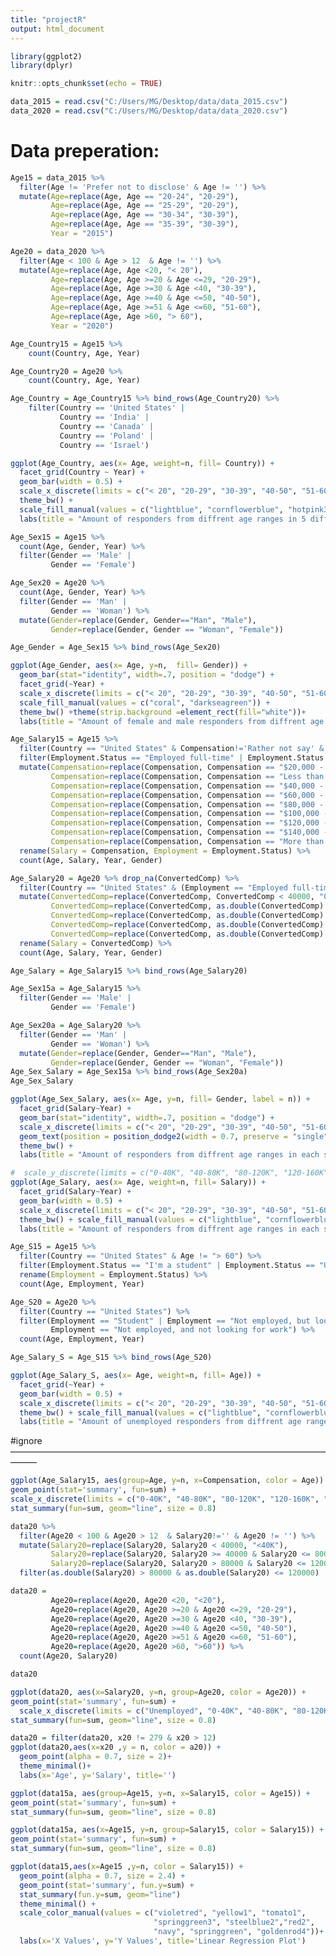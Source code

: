 ---
title: "projectR"
output: html_document
---

```{r}
library(ggplot2)
library(dplyr)
```

```{r setup, include=FALSE}
knitr::opts_chunk$set(echo = TRUE)
```

```{r}
data_2015 = read.csv("C:/Users/MG/Desktop/data/data_2015.csv")
data_2020 = read.csv("C:/Users/MG/Desktop/data/data_2020.csv")
```

# Data preperation:

```{r}
Age15 = data_2015 %>%
  filter(Age != 'Prefer not to disclose' & Age != '') %>%
  mutate(Age=replace(Age, Age == "20-24", "20-29"),
         Age=replace(Age, Age == "25-29", "20-29"),
         Age=replace(Age, Age == "30-34", "30-39"),
         Age=replace(Age, Age == "35-39", "30-39"),
         Year = "2015")

Age20 = data_2020 %>%
  filter(Age < 100 & Age > 12  & Age != '') %>%
  mutate(Age=replace(Age, Age <20, "< 20"),
         Age=replace(Age, Age >=20 & Age <=29, "20-29"),         
         Age=replace(Age, Age >=30 & Age <40, "30-39"),
         Age=replace(Age, Age >=40 & Age <=50, "40-50"),
         Age=replace(Age, Age >=51 & Age <=60, "51-60"),
         Age=replace(Age, Age >60, "> 60"),
         Year = "2020")
```

```{r}
Age_Country15 = Age15 %>%
    count(Country, Age, Year)

Age_Country20 = Age20 %>%
    count(Country, Age, Year)

Age_Country = Age_Country15 %>% bind_rows(Age_Country20) %>%
    filter(Country == 'United States' |
           Country == 'India' |
           Country == 'Canada' |
           Country == 'Poland' |
           Country == 'Israel')
```



```{r, fig.width=9, fig.height=5}
ggplot(Age_Country, aes(x= Age, weight=n, fill= Country)) +
  facet_grid(Country ~ Year) +
  geom_bar(width = 0.5) +
  scale_x_discrete(limits = c("< 20", "20-29", "30-39", "40-50", "51-60", "> 60")) +
  theme_bw() +
  scale_fill_manual(values = c("lightblue", "cornflowerblue", "hotpink3", "yellow3","darkseagreen")) +theme(plot.margin = margin(0,0,0,0, "cm"))+
  labs(title = "Amount of responders from diffrent age ranges in 5 diffrent countries", subtitle = "2015 VS. 2020")
```

```{r}
Age_Sex15 = Age15 %>%
  count(Age, Gender, Year) %>%
  filter(Gender == 'Male' |
         Gender == 'Female')

Age_Sex20 = Age20 %>%
  count(Age, Gender, Year) %>%
  filter(Gender == 'Man' |
         Gender == 'Woman') %>%
  mutate(Gender=replace(Gender, Gender=="Man", "Male"),
         Gender=replace(Gender, Gender == "Woman", "Female"))

Age_Gender = Age_Sex15 %>% bind_rows(Age_Sex20)
```

```{r}
ggplot(Age_Gender, aes(x= Age, y=n,  fill= Gender)) +
  geom_bar(stat="identity", width=.7, position = "dodge") +
  facet_grid(~Year) +
  scale_x_discrete(limits = c("< 20", "20-29", "30-39", "40-50", "51-60", "> 60")) +
  scale_fill_manual(values = c("coral", "darkseagreen")) +
  theme_bw() +theme(strip.background =element_rect(fill="white"))+
  labs(title = "Amount of female and male responders from diffrent age ranges", subtitle = "2015 VS. 2020")
```


```{r}
Age_Salary15 = Age15 %>%
  filter(Country == "United States" & Compensation!='Rather not say' & Age != "> 60" & Compensation != "Unemployed" & Compensation != "") %>%
  filter(Employment.Status == "Employed full-time" | Employment.Status == "Freelance / Contractor") %>%
  mutate(Compensation=replace(Compensation, Compensation == "$20,000 - $40,000", "0-40K"),
         Compensation=replace(Compensation, Compensation == "Less than $20,000", "0-40K"),
         Compensation=replace(Compensation, Compensation == "$40,000 - $60,000", "40-80K"),
         Compensation=replace(Compensation, Compensation == "$60,000 - $80,000", "40-80K"),
         Compensation=replace(Compensation, Compensation == "$80,000 - $100,000", "80-120K"),
         Compensation=replace(Compensation, Compensation == "$100,000 - $120,000", "80-120K"),
         Compensation=replace(Compensation, Compensation == "$120,000 - $140,000", "120-160K"),
         Compensation=replace(Compensation, Compensation == "$140,000 - $160,000", "120-160K"),
         Compensation=replace(Compensation, Compensation == "More than $160,000", ">160K")) %>%
  rename(Salary = Compensation, Employment = Employment.Status) %>%
  count(Age, Salary, Year, Gender)

Age_Salary20 = Age20 %>% drop_na(ConvertedComp) %>%
  filter(Country == "United States" & (Employment == "Employed full-time" | Employment == "Independent contractor, freelancer, or self-employed")) %>%
  mutate(ConvertedComp=replace(ConvertedComp, ConvertedComp < 40000, "0-40K"),
         ConvertedComp=replace(ConvertedComp, as.double(ConvertedComp) >= 40000 & as.double(ConvertedComp) <= 80000, "40-80K"),
         ConvertedComp=replace(ConvertedComp, as.double(ConvertedComp) > 80000 & as.double(ConvertedComp) <= 120000, "80-120K"),
         ConvertedComp=replace(ConvertedComp, as.double(ConvertedComp) > 120000 & as.double(ConvertedComp) <= 160000, "120-160K"),
         ConvertedComp=replace(ConvertedComp, as.double(ConvertedComp) >160000, ">160K")) %>%
  rename(Salary = ConvertedComp) %>%
  count(Age, Salary, Year, Gender)

Age_Salary = Age_Salary15 %>% bind_rows(Age_Salary20)
```
```{r}
Age_Sex15a = Age_Salary15 %>%
  filter(Gender == 'Male' |
         Gender == 'Female')

Age_Sex20a = Age_Salary20 %>%
  filter(Gender == 'Man' |
         Gender == 'Woman') %>%
  mutate(Gender=replace(Gender, Gender=="Man", "Male"),
         Gender=replace(Gender, Gender == "Woman", "Female"))
Age_Sex_Salary = Age_Sex15a %>% bind_rows(Age_Sex20a)
Age_Sex_Salary
```


```{r, fig.width=9, fig.height=5, warning=FALSE}
ggplot(Age_Sex_Salary, aes(x= Age, y=n, fill= Gender, label = n)) +
  facet_grid(Salary~Year) +
  geom_bar(stat="identity", width=.7, position = "dodge") +
  scale_x_discrete(limits = c("< 20", "20-29", "30-39", "40-50", "51-60")) +
  geom_text(position = position_dodge2(width = 0.7, preserve = "single"),size = 3, vjust=0.5, hjust=0.5) +
  theme_bw() +
  labs(title = "Amount of responders from diffrent age ranges in each salary range", subtitle = "Yearly salary in USD $, 2015 vs. 2020")
```

```{r, fig.width=9, fig.height=4}
#  scale_y_discrete(limits = c("0-40K", "40-80K", "80-120K", "120-160K", ">60K")) +
ggplot(Age_Salary, aes(x= Age, weight=n, fill= Salary)) +
  facet_grid(Salary~Year) +
  geom_bar(width = 0.5) +
  scale_x_discrete(limits = c("< 20", "20-29", "30-39", "40-50", "51-60")) +
  theme_bw() + scale_fill_manual(values = c("lightblue", "cornflowerblue", "hotpink3", "yellow3","darkseagreen")) +
  labs(title = "Amount of responders from diffrent age ranges in each salary range", subtitle = "Yearly salary in USD $, 2015 vs. 2020")
```
```{r}
Age_S15 = Age15 %>%
  filter(Country == "United States" & Age != "> 60") %>%
  filter(Employment.Status == "I'm a student" | Employment.Status == "Unemployed") %>%
  rename(Employment = Employment.Status) %>%
  count(Age, Employment, Year)

Age_S20 = Age20 %>%
  filter(Country == "United States") %>%
  filter(Employment == "Student" | Employment == "Not employed, but looking for work" |
         Employment == "Not employed, and not looking for work") %>%
  count(Age, Employment, Year)

Age_Salary_S = Age_S15 %>% bind_rows(Age_S20)
```

```{r}
ggplot(Age_Salary_S, aes(x= Age, weight=n, fill= Age)) +
  facet_grid(~Year) +
  geom_bar(width = 0.5) +
  scale_x_discrete(limits = c("< 20", "20-29", "30-39", "40-50", "51-60")) +
  theme_bw() + scale_fill_manual(values = c("lightblue", "cornflowerblue", "hotpink3", "yellow3","darkseagreen")) +
  labs(title = "Amount of unemployed responders from diffrent age ranges ", subtitle = "2015 vs. 2020")
```

#ignore---------------------------------------------------------------------------------------------------------------------

```{r}
ggplot(Age_Salary15, aes(group=Age, y=n, x=Compensation, color = Age)) +
geom_point(stat='summary', fun=sum) +
scale_x_discrete(limits = c("0-40K", "40-80K", "80-120K", "120-160K", "More than 160K"))+
stat_summary(fun=sum, geom="line", size = 0.8)
```

```{r}
data20 %>% 
  filter(Age20 < 100 & Age20 > 12  & Salary20!='' & Age20 != '') %>%
  mutate(Salary20=replace(Salary20, Salary20 < 40000, "<40K"),
         Salary20=replace(Salary20, Salary20 >= 40000 & Salary20 <= 80000, "40-80K"),
         Salary20=replace(Salary20, Salary20 > 80000 & Salary20 <= 120000, "80-120K"))%>%
  filter(as.double(Salary20) > 80000 & as.double(Salary20) <= 120000)
```

```{r}
data20 = 
         Age20=replace(Age20, Age20 <20, "<20"),
         Age20=replace(Age20, Age20 >=20 & Age20 <=29, "20-29"),         
         Age20=replace(Age20, Age20 >=30 & Age20 <40, "30-39"),
         Age20=replace(Age20, Age20 >=40 & Age20 <=50, "40-50"),
         Age20=replace(Age20, Age20 >=51 & Age20 <=60, "51-60"),
         Age20=replace(Age20, Age20 >60, ">60")) %>%
  count(Age20, Salary20)

data20
```

```{r}
ggplot(data20, aes(x=Salary20, y=n, group=Age20, color = Age20)) +
geom_point(stat='summary', fun=sum) +
  scale_x_discrete(limits = c("Unemployed", "0-40K", "40-80K", "80-120K", "120-160K", "More than 160K"))+
stat_summary(fun=sum, geom="line", size = 0.8)
```

```{r}
data20 = filter(data20, x20 != 279 & x20 > 12)
ggplot(data20,aes(x=x20 ,y = n, color = a20)) +
  geom_point(alpha = 0.7, size = 2)+
  theme_minimal()+
  labs(x='Age', y='Salary', title='')
```


```{r}
ggplot(data15a, aes(group=Age15, y=n, x=Salary15, color = Age15)) +
geom_point(stat='summary', fun=sum) +
stat_summary(fun=sum, geom="line", size = 0.8)
```


```{r}
ggplot(data15a, aes(x=Age15, y=n, group=Salary15, color = Salary15)) +
geom_point(stat='summary', fun=sum) +
stat_summary(fun=sum, geom="line", size = 0.8)
```

```{r}
ggplot(data15,aes(x=Age15 ,y=n, color = Salary15)) +
  geom_point(alpha = 0.7, size = 2.4) +
  geom_point(stat='summary', fun.y=sum) +
  stat_summary(fun.y=sum, geom="line")
  theme_minimal() +
  scale_color_manual(values = c("violetred", "yellow1", "tomato1",
                                "springgreen3", "steelblue2","red2",
                                "navy", "springgreen", "goldenrod4"))+
  labs(x='X Values', y='Y Values', title='Linear Regression Plot')
```